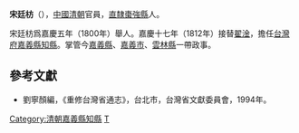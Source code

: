 '''宋廷枋'''（{{bd|？||？||}}），[[中國|中國]][[清朝|清朝]]官員，[[直隸|直隸]][[棗強縣|棗強縣]]人。

宋廷枋爲嘉慶五年（1800年）舉人。嘉慶十七年（1812年）接替[[翟淦|翟淦]]，擔任[[台灣府|台灣府]][[嘉義縣_(清朝)|嘉義縣]][[知縣|知縣]]。掌管今[[嘉義縣|嘉義縣]]、[[嘉義市|嘉義市]]、[[雲林縣|雲林縣]]一帶政事。

==參考文獻==
*劉寧顏編，《重修台灣省通志》，台北市，台灣省文獻委員會，1994年。

{{start box}}
{{s-off}}
{{s-before|[[翟淦|翟淦]]}}
{{s-title|[[嘉義縣|嘉義縣]][[知縣|知縣]]|1812年上任}}
{{s-after|[[胡振遠|胡振遠]]}}
{{end box}}
[[Category:清朝嘉義縣知縣|Category:清朝嘉義縣知縣]]
[[Category:宋姓|T]]